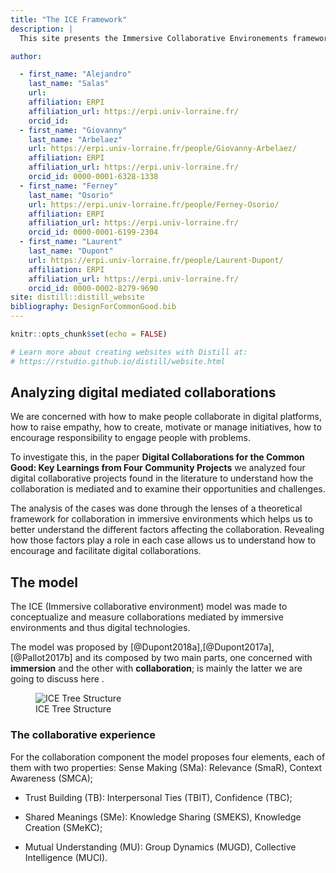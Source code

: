 ```yaml
---
title: "The ICE Framework"
description: |
  This site presents the Immersive Collaborative Environements framework developped by [@Pallot2017b] and [@Dupont2018a] that can be used in investigations of Immersive and Collaborative performances.

author: 

  - first_name: "Alejandro"
    last_name: "Salas"
    url: 
    affiliation: ERPI
    affiliation_url: https://erpi.univ-lorraine.fr/
    orcid_id: 
  - first_name: "Giovanny"
    last_name: "Arbelaez"
    url: https://erpi.univ-lorraine.fr/people/Giovanny-Arbelaez/
    affiliation: ERPI
    affiliation_url: https://erpi.univ-lorraine.fr/
    orcid_id: 0000-0001-6328-1338
  - first_name: "Ferney"
    last_name: "Osorio"
    url: https://erpi.univ-lorraine.fr/people/Ferney-Osorio/
    affiliation: ERPI
    affiliation_url: https://erpi.univ-lorraine.fr/
    orcid_id: 0000-0001-6199-2304
  - first_name: "Laurent"
    last_name: "Dupont"
    url: https://erpi.univ-lorraine.fr/people/Laurent-Dupont/
    affiliation: ERPI
    affiliation_url: https://erpi.univ-lorraine.fr/
    orcid_id: 0000-0002-8279-9690
site: distill::distill_website
bibliography: DesignForCommonGood.bib
---
```


```r
knitr::opts_chunk$set(echo = FALSE)

# Learn more about creating websites with Distill at:
# https://rstudio.github.io/distill/website.html

```

## Analyzing digital mediated collaborations

We are concerned with how to make people collaborate in digital platforms, how to raise empathy, how to create, motivate or manage initiatives, how to encourage responsibility to engage people with problems.

To investigate this, in the paper **Digital Collaborations for the Common Good: Key Learnings from Four Community Projects** we analyzed four digital collaborative projects found in the literature to understand how the collaboration is mediated and to examine their opportunities and challenges.

The analysis of the cases was done through the lenses of a theoretical framework for collaboration in immersive environments which helps us to better understand the different factors affecting the collaboration. Revealing how those factors play a role in each case allows us to understand how to encourage and facilitate digital collaborations.

## The model

The ICE (Immersive collaborative environment) model was made to conceptualize and measure collaborations mediated by immersive environments and thus digital technologies.

The model was proposed by [@Dupont2018a],[@Dupont2017a],[@Pallot2017b] and its composed by two main parts, one concerned with **immersion** and the other with **collaboration**; is mainly the latter we are going to discuss here .

![ICE Tree Structure](figures/tree-structure.png "ICE Tree Structure")

### The collaborative experience

For the collaboration component the model proposes four elements, each of them with two properties: Sense Making (SMa): Relevance (SmaR), Context Awareness (SMCA);

-   Trust Building (TB): Interpersonal Ties (TBIT), Confidence (TBC);

-   Shared Meanings (SMe): Knowledge Sharing (SMEKS), Knowledge Creation (SMeKC);

-   Mutual Understanding (MU): Group Dynamics (MUGD), Collective Intelligence (MUCI).
